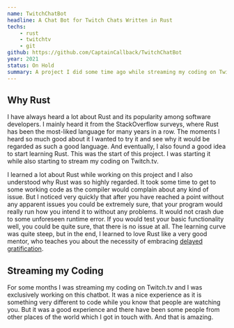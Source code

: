 ```yaml
---
name: TwitchChatBot
headline: A Chat Bot for Twitch Chats Written in Rust
techs:
    - rust
    - twitchtv
    - git
github: https://github.com/CaptainCallback/TwitchChatBot
year: 2021
status: On Hold
summary: A project I did some time ago while streaming my coding on Twitch.tv. It is a chat bot for the Twitch stream chat completely written in Rust in an asynchronous manner. It would connect to the chat and you could paste commands like !help into the chat and the chat bot would respond with a predefined response to it. The project got to a point where it was working by defining commands directly within the code, but eventually I wanted to have a much more dynamic version, where you could define commands on the fly with special command creation commands and I also had a lot of ideas on how to do that, but shortly after getting to this point, I stopped streaming on Twitch and I therefore also stopped working on this project. I really like to continue working on this project, and when I do I will also continue streaming it.
---
```


## Why Rust

I have always heard a lot about Rust and its popularity among software developers. I mainly heard it from the StackOverflow surveys, where Rust has been the most-liked language for many years in a row. The moments I heard so much good about it I wanted to try it and see why it would be regarded as such a good language. And eventually, I also found a good idea to start learning Rust. This was the start of this project. I was starting it while also starting to stream my coding on Twitch.tv.

I learned a lot about Rust while working on this project and I also understood why Rust was so highly regarded. It took some time to get to some working code as the compiler would complain about any kind of issue. But I noticed very quickly that after you have reached a point without any apparent issues you could be extremely sure, that your program would really run how you intend it to without any problems. It would not crash due to some unforeseen runtime error. If you would test your basic functionality well, you could be quite sure, that there is no issue at all. The learning curve was quite steep, but in the end, I learned to love Rust like a very good mentor, who teaches you about the necessity of embracing [delayed gratification](https://en.wikipedia.org/wiki/Delayed_gratification).

## Streaming my Coding

For some months I was streaming my coding on Twitch.tv and I was exclusively working on this chatbot. It was a nice experience as it is something very different to code while you know that people are watching you. But it was a good experience and there have been some people from other places of the world which I got in touch with. And that is amazing.
